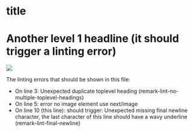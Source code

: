 # title
 
# Another level 1 headline (it should trigger a linting error)
 
<img src="../../../public/assets/images/chris-octocat-1677036079874.png" />
 
The linting errors that should be shown in this file:
- On line 3: Unexpected duplicate toplevel heading (remark-lint-no-multiple-toplevel-headings)
- On line 5: error no image element use next/image
- On line 10 (this line): should trigger: Unexpected missing final newline character, the last character of this line should have a wavy underline (remark-lint-final-newline)